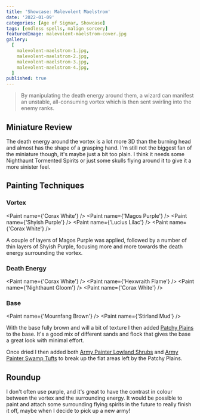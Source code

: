 ```yaml
---
title: 'Showcase: Malevolent Maelstrom'
date: '2022-01-09'
categories: [Age of Sigmar, Showcase]
tags: [endless spells, malign sorcery]
featuredImage: malevolent-maelstrom-cover.jpg
gallery:
  [
    malevolent-maelstrom-1.jpg,
    malevolent-maelstrom-2.jpg,
    malevolent-maelstrom-3.jpg,
    malevolent-maelstrom-4.jpg,
  ]
published: true
---
```



> By manipulating the death energy around them, a wizard can manifest an unstable, all-consuming vortex which is then
> sent swirling into the enemy ranks.

## Miniature Review

The death energy around the vortex is a lot more 3D than the burning head and almost has the shape of a grasping hand.
I'm still not the biggest fan of the miniature though, it's maybe just a bit too plain. I think it needs some
Nighthaunt Tormented Spirits or just some skulls flying around it to give it a more sinister feel.

## Painting Techniques

### Vortex

<Paint name={'Corax White'} />
<Paint name={'Magos Purple'} />
<Paint name={'Shyish Purple'} />
<Paint name={'Lucius Lilac'} />
<Paint name={'Corax White'} />

A couple of layers of Magos Purple was applied, followed by a number of thin layers of Shyish Purple, focusing more and
more towards the death energy surrounding the vortex.

### Death Energy

<Paint name={'Corax White'} />
<Paint name={'Hexwraith Flame'} />
<Paint name={'Nighthaunt Gloom'} />
<Paint name={'Corax White'} />

### Base

<Paint name={'Mournfang Brown'} />
<Paint name={'Stirland Mud'} />

With the base fully brown and will a bit of texture I then added
[Patchy Plains](https://www.geekgamingscenics.com/collections/base-ready-range/products/lukes-aps-base-ready-patchy-plains)
to the base. It's a good mix of different sands and flock that gives the base a great look with minimal effort.

Once dried I then added both [Army Painter Lowland Shrubs](https://www.amazon.co.uk/gp/product/B086MBW9R9) and
[Army Painter Swamp Tufts](https://www.amazon.co.uk/gp/product/B07R8GZQYR) to break up the flat areas left by the
Patchy Plains.

## Roundup

I don't often use purple, and it's great to have the contrast in colour between the vortex and the surrounding energy.
It would be possible to paint and attach some surrounding flying spirits in the future to really finish it off, maybe
when I decide to pick up a new army!
